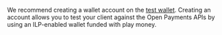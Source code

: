 We recommend creating a wallet account on the [test wallet](/sdk/before-you-begin). Creating an account allows you to test your client against the Open Payments APIs by using an ILP-enabled wallet funded with play money.
